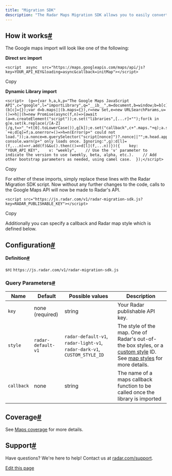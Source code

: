 ```yaml
---
title: "Migration SDK"
description: "The Radar Maps Migration SDK allows you to easily convert your Google Maps web implementations with Radar Maps by simply swapping the script import tag."
---
```


## []()How it works[#](#how-it-works "Direct link to heading")

The Google maps import will look like one of the following:

**Direct src import**

```
<script  async  src="https://maps.googleapis.com/maps/api/js?key=YOUR_API_KEY&loading=async&callback=initMap"></script>
```

Copy

**Dynamic Library import**

```
<script>  (g=>{var h,a,k,p="The Google Maps JavaScript API",c="google",l="importLibrary",q="__ib__",m=document,b=window;b=b[c]||(b[c]={});var d=b.maps||(b.maps={}),r=new Set,e=new URLSearchParams,u=()=>h||(h=new Promise(async(f,n)=>{await (a=m.createElement("script"));e.set("libraries",[...r]+"");for(k in g)e.set(k.replace(/[A-Z](/g,t=>"_"+t[0].toLowerCase()),g[k]);e.set("callback",c+".maps."+q);a.src=`https://maps.${c}apis.com/maps/api/js?`+e;d[q]=f;a.onerror=()=>h=n(Error(p+" could not load."));a.nonce=m.querySelector("script[nonce]")?.nonce||"";m.head.append(a)}));d[l]?console.warn(p+" only loads once. Ignoring:",g):d[l]=(f,...n)=>r.add(f)&&u().then(()=>d[l](f,...n))})({    key: "YOUR_API_KEY",    v: "weekly",    // Use the 'v' parameter to indicate the version to use (weekly, beta, alpha, etc.).    // Add other bootstrap parameters as needed, using camel case.  });</script>
```

Copy

For either of these imports, simply replace these lines with the Radar Migration SDK script. Now without any further changes to the code, calls to the Google Maps API will now be made to Radar's API.

```
<script src="https://js.radar.com/v1/radar-migration-sdk.js?key=RADAR_PUBLISHABLE_KEY"></script>
```

Copy

Additionally you can specify a callback and Radar map style which is defined below.

## []()Configuration[#](#configuration "Direct link to heading")

#### []()Definition[#](#definition "Direct link to heading")

src `https://js.radar.com/v1/radar-migration-sdk.js`

### []()Query Parameters[#](#query-parameters "Direct link to heading")

| Name       | Default            | Possible values                                                          | Description                                                                                                                                                                          |
| ---------- | ------------------ | ------------------------------------------------------------------------ | ------------------------------------------------------------------------------------------------------------------------------------------------------------------------------------ |
| `key`      | none (required)    | string                                                                   | Your Radar publishable API key.                                                                                                                                                      |
| `style`    | `radar-default-v1` | `radar-default-v1`, `radar-light-v1`, `radar-dark-v1`, `CUSTOM_STYLE_ID` | The style of the map. One of Radar's out-of-the box styles, or a [custom style](/maps/maps#custom-styles) ID. See [map styles](https://radar.com/maps/maps#styles) for more details. |
| `callback` | none               | string                                                                   | The name of a maps callback function to be called once the library is imported                                                                                                       |

## []()Coverage[#](#coverage "Direct link to heading")

See [Maps coverage](https://radar.com/maps/maps#coverage) for more details.

## []()Support[#](#support "Direct link to heading")

Have questions? We're here to help! Contact us at [radar.com/support](https://radar.com/support).

[Edit this page](https://github.com/radarlabs/docs/edit/main/docs/maps/migration-sdk.mdx)
